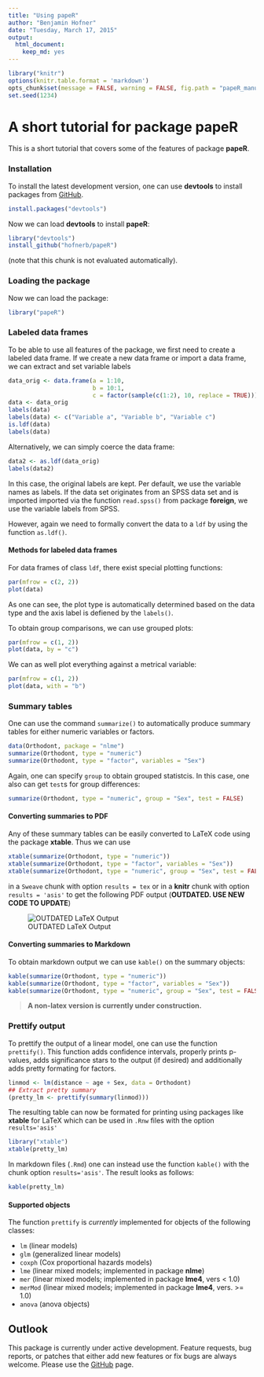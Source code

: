 ```yaml
---
title: "Using papeR"
author: "Benjamin Hofner"
date: "Tuesday, March 17, 2015"
output:
  html_document:
    keep_md: yes
---
```


<!--
  %\VignetteEngine{knitr::knitr}
  %\VignetteIndexEntry{Using papeR}
-->


```r
library("knitr")
options(knitr.table.format = 'markdown')
opts_chunk$set(message = FALSE, warning = FALSE, fig.path = "papeR_manual/fig-")
set.seed(1234)
```


# A short tutorial for package **papeR**

This is a short tutorial that covers some of the features of package **papeR**.

### Installation

To install the latest development version, one can use
**devtools** to install packages from [GitHub](http://github.com/hofnerb/papeR).

```r
install.packages("devtools")
```

Now we can load **devtools** to install **papeR**:

```r
library("devtools")
install_github("hofnerb/papeR")
```
(note that this chunk is not evaluated automatically).

### Loading the package

Now we can load the package:

```r
library("papeR")
```

### Labeled data frames

To be able to use all features of the package, we first need to
create a labeled data frame. If we create a new data frame or
import a data frame, we can extract and set variable labels

```r
data_orig <- data.frame(a = 1:10,
                        b = 10:1,
                        c = factor(sample(c(1:2), 10, replace = TRUE)))
data <- data_orig
labels(data)
labels(data) <- c("Variable a", "Variable b", "Variable c")
is.ldf(data)
labels(data)
```

Alternatively, we can simply coerce the data frame:

```r
data2 <- as.ldf(data_orig)
labels(data2)
```
In this case, the original labels are kept. Per default,
we use the variable names as labels. If the data set originates
from an SPSS data set and is imported imported via the function
`read.spss()` from package **foreign**, we use the variable
labels from SPSS.

However, again we need to formally convert the data to a
`ldf` by using the function
`as.ldf()`.

#### Methods for labeled data frames

For data frames of class `ldf`, there exist
special plotting functions:

```r
par(mfrow = c(2, 2))
plot(data)
```

As one can see, the plot type is automatically determined
based on the data type and the axis label is defiened by
the `labels()`.

To obtain group comparisons, we can use grouped plots:

```r
par(mfrow = c(1, 2))
plot(data, by = "c")
```

We can as well plot everything against a metrical variable:

```r
par(mfrow = c(1, 2))
plot(data, with = "b")
```

### Summary tables

One can use the command `summarize()` to automatically produce summary
tables for either numeric variables or factors.

```r
data(Orthodont, package = "nlme")
summarize(Orthodont, type = "numeric")
summarize(Orthodont, type = "factor", variables = "Sex")
```

Again, one can specify `group` to obtain grouped statistcis. In this
case, one also can get `test`s for group differences:

```r
summarize(Orthodont, type = "numeric", group = "Sex", test = FALSE)
```

#### Converting summaries to PDF

Any of these summary tables can be easily converted to LaTeX code using the
package **xtable**. Thus we can use

```r
xtable(summarize(Orthodont, type = "numeric"))
xtable(summarize(Orthodont, type = "factor", variables = "Sex"))
xtable(summarize(Orthodont, type = "numeric", group = "Sex", test = FALSE))
```

in a `Sweave` chunk with option `results = tex` or in a **knitr** chunk with option
`results = 'asis'` to get the following PDF output (**OUTDATED. USE NEW CODE TO UPDATE**)

![OUTDATED LaTeX Output](graphics/tables.png)

#### Converting summaries to Markdown

To obtain markdown output we can use `kable()` on the summary objects:

```r
kable(summarize(Orthodont, type = "numeric"))
kable(summarize(Orthodont, type = "factor", variables = "Sex"))
kable(summarize(Orthodont, type = "numeric", group = "Sex", test = FALSE))
```


> **A non-latex version is currently under construction.**


### Prettify output

To prettify the output of a linear model, one can use the function
`prettify()`. This function adds confidence intervals, properly
prints p-values, adds significance stars to the output (if desired)
and additionally adds pretty formating for factors.

```r
linmod <- lm(distance ~ age + Sex, data = Orthodont)
## Extract pretty summary
(pretty_lm <- prettify(summary(linmod)))
```

The resulting table can now be formated for printing using packages like
**xtable** for LaTeX which can be used in `.Rnw` files with the option
`results='asis'`

```r
library("xtable")
xtable(pretty_lm)
```

In markdown files (`.Rmd`) one can instead use the function `kable()` with the
chunk option `results='asis'`. The result looks as follows:

```r
kable(pretty_lm)
```


#### Supported objects

The function `prettify` is *currently* implemented for objects of the following classes:

* `lm` (linear models)
* `glm` (generalized linear models)
* `coxph` (Cox proportional hazards models)
* `lme` (linear mixed models; implemented in package **nlme**)
* `mer` (linear mixed models; implemented in package **lme4**, vers < 1.0)
* `merMod` (linear mixed models; implemented in package **lme4**, vers. >= 1.0)
* `anova` (anova objects)

## Outlook

This package is currently under active development. Feature requests, bug reports, or
patches that either add new features or fix bugs are always welcome.
Please use the [GitHub](http://github.com/hofnerb/papeR) page.
